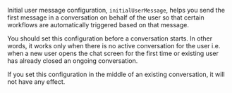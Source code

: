 
Initial user message configuration, `initialUserMessage`, helps you send the first message in a conversation on behalf of the user so that certain workflows are automatically triggered based on that message.

You should set this configuration before a conversation starts.
In other words, it works only when there is no active conversation for the user i.e. when a new user opens the chat screen for the first time
or existing user has already closed an ongoing conversation.

<Admonition type="info" title="Note">

If you set this configuration in the middle of an existing conversation, it will not have any effect.

</Admonition>

